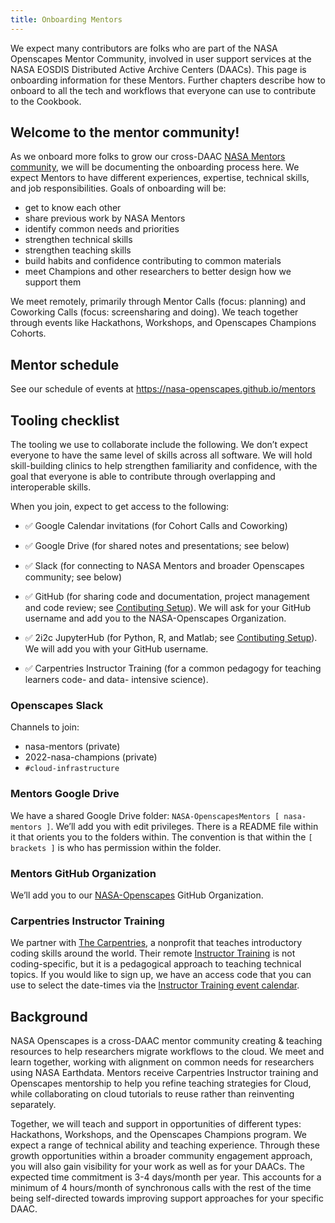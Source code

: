 ```yaml
---
title: Onboarding Mentors
---
```


We expect many contributors are folks who are part of the NASA Openscapes Mentor Community, involved in user support services at the NASA EOSDIS Distributed Active Archive Centers (DAACs). This page is onboarding information for these Mentors. Further chapters describe how to onboard to all the tech and workflows that everyone can use to contribute to the Cookbook.

## Welcome to the mentor community!

As we onboard more folks to grow our cross-DAAC [NASA Mentors community](https://nasa-openscapes.github.io/mentors.html), we will be documenting the onboarding process here. We expect Mentors to have different experiences, expertise, technical skills, and job responsibilities. Goals of onboarding will be:

-   get to know each other
-   share previous work by NASA Mentors
-   identify common needs and priorities
-   strengthen technical skills
-   strengthen teaching skills
-   build habits and confidence contributing to common materials
-   meet Champions and other researchers to better design how we support them

We meet remotely, primarily through Mentor Calls (focus: planning) and Coworking Calls (focus: screensharing and doing). We teach together through events like Hackathons, Workshops, and Openscapes Champions Cohorts.

## Mentor schedule

See our schedule of events at <https://nasa-openscapes.github.io/mentors>

## Tooling checklist

The tooling we use to collaborate include the following. We don't expect everyone to have the same level of skills across all software. We will hold skill-building clinics to help strengthen familiarity and confidence, with the goal that everyone is able to contribute through overlapping and interoperable skills.

When you join, expect to get access to the following:

-   ✅ Google Calendar invitations (for Cohort Calls and Coworking)

-   ✅ Google Drive (for shared notes and presentations; see below)

-   ✅ Slack (for connecting to NASA Mentors and broader Openscapes community; see below)

-   ✅ GitHub (for sharing code and documentation, project management and code review; see [Contibuting Setup](setup.qmd)). We will ask for your GitHub username and add you to the NASA-Openscapes Organization.

-   ✅ 2i2c JupyterHub (for Python, R, and Matlab; see [Contibuting Setup](setup.qmd)). We will add you with your GitHub username.

-   ✅ Carpentries Instructor Training (for a common pedagogy for teaching learners code- and data- intensive science).

### Openscapes Slack

Channels to join:

-   nasa-mentors (private)
-   2022-nasa-champions (private)
-   `#cloud-infrastructure`

### Mentors Google Drive

We have a shared Google Drive folder: `NASA-OpenscapesMentors [ nasa-mentors ]`. We'll add you with edit privileges. There is a README file within it that orients you to the folders within. The convention is that within the `[ brackets ]` is who has permission within the folder.

### Mentors GitHub Organization

We'll add you to our [NASA-Openscapes](https://github.com/NASA-Openscapes) GitHub Organization.

### Carpentries Instructor Training

We partner with [The Carpentries](https://carpentries.org/), a nonprofit that teaches introductory coding skills around the world. Their remote [Instructor Training](https://carpentries.org/become-instructor/) is not coding-specific, but it is a pedagogical approach to teaching technical topics. If you would like to sign up, we have an access code that you can use to select the date-times via the [Instructor Training event calendar](https://carpentries.github.io/instructor-training/training_calendar#upcoming-instructor-training).

## Background

NASA Openscapes is a cross-DAAC mentor community creating & teaching resources to help researchers migrate workflows to the cloud. We meet and learn together, working with alignment on common needs for researchers using NASA Earthdata. Mentors receive Carpentries Instructor training and Openscapes mentorship to help you refine teaching strategies for Cloud, while collaborating on cloud tutorials to reuse rather than reinventing separately.

Together, we will teach and support in opportunities of different types: Hackathons, Workshops, and the Openscapes Champions program. We expect a range of technical ability and teaching experience. Through these growth opportunities within a broader community engagement approach, you will also gain visibility for your work as well as for your DAACs. The expected time commitment is 3-4 days/month per year. This accounts for a minimum of 4 hours/month of synchronous calls with the rest of the time being self-directed towards improving support approaches for your specific DAAC.
